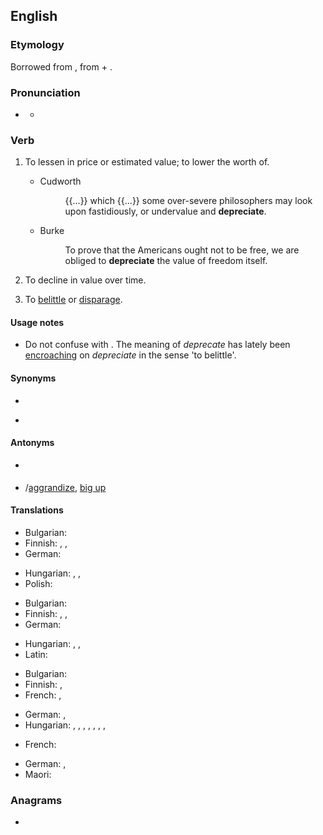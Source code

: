 ==English==

===Etymology===
Borrowed from {{bor|en|la|depretiare|depretiare, depretiatus}}, from {{m|la|de-}} + {{m|la|pretium||price}}.

===Pronunciation===
* {{a|UK}} {{IPA|en|/dɪˈpɹiːʃɪeɪt/}}
** {{audio|en|LL-Q1860 (eng)-Vealhurl-depreciate.wav|Audio (UK)}}

===Verb===
{{en-verb|depreciat}}

# {{lb|en|transitive}} To lessen in price or estimated value; to lower the worth of.
#* {{rfdate|en}} Cudworth
#*: {{...}} which {{...}} some over-severe philosophers may look upon fastidiously, or undervalue and '''depreciate'''.
#* {{rfdate|en}} Burke
#*: To prove that the Americans ought not to be free, we are obliged to '''depreciate''' the value of freedom itself.
# {{lb|en|intransitive}} To decline in value over time.
# {{lb|en|transitive}} To [[belittle]] or [[disparage]].

====Usage notes====
* Do not confuse with {{m|en|deprecate||to disapprove of}}. The meaning of ''deprecate'' has lately been [[encroach]]ing on ''depreciate'' in the sense 'to belittle'.

====Synonyms====
* {{sense|reduce in value over time}}
* {{sense|belittle}} {{l|en|do down}}

====Antonyms====
* {{sense|reduce in value over time}} {{l|en|appreciate}}
* {{sense|belittle}} {{l|en|aggrandise}}/[[aggrandize]], [[big up]] {{qualifier|slang}}

====Translations====
{{trans-top|(tr.) to lessen in price or value}}
* Bulgarian: {{t+|bg|обезценявам}}
* Finnish: {{t+|fi|alentaa}}, {{t+|fi|laskea}}, {{t+|fi|halventaa}}
* German: {{t+|de|herabsetzen}}
{{trans-mid}}
* Hungarian: {{t+|hu|leértékel}}, {{t+|hu|devalvál}}, {{t|hu|elértéktelenít}}
* Polish: {{t+|pl|deprecjonować|impf}}
{{trans-bottom}}

{{trans-top|(intr.) to decline in value over time}}
* Bulgarian: {{t|bg|обезценявам се}}
* Finnish: {{t+|fi|alentua}}, {{t+|fi|laskea}}, {{t+|fi|halveta}}
* German: {{t+|de|abschreiben}}
{{trans-mid}}
* Hungarian: {{t|hu|leértékelődik}}, {{t|hu|devalválódik}}, {{t+|hu|elértéktelenedik}}
* Latin: {{t|la|ēvīlescō}}
{{trans-bottom}}

{{trans-top|to belittle}}
* Bulgarian: {{t+|bg|подценявам}}
* Finnish: {{t+|fi|vähätellä}}, {{t+|fi|väheksyä}}
* French: {{t+|fr|déprécier}}, {{t+|fr|rabaisser}}
{{trans-mid}}
* German: {{t+|de|herabsetzen}}, {{t+|de|schmälern}}
* Hungarian: {{t+|hu|leértékel}}, {{t+|hu|lekicsinyel}}, {{t+|hu|leszól}}, {{t+|hu|ócsárol}}, {{t+|hu|becsmérel}}, {{t+|hu|lebecsül}}, {{t+|hu|bagatellizál}}, {{t+|hu|elbagatellizál}}
{{trans-bottom}}

{{checktrans-top}}
* French: {{t+|fr|déprécier}} <!-- Was under "to reduce in value over time" (unclear whether transitive, intransitive or both) -->
{{trans-mid}}
* German: {{t+|de|abwerten}}, {{t+|de|entwerten}} <!-- Was under "to reduce in value over time" (unclear whether transitive, intransitive or both) -->
* Maori: {{t|mi|whakaheke uara}} <!-- Was under "to reduce in value over time" (unclear whether transitive, intransitive or both) -->
{{trans-bottom}}

===Anagrams===
* {{anagrams|en|a=acdeeeiprt|etacepride}}